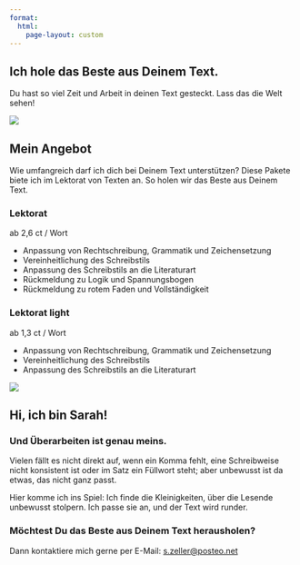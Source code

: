 ```yaml
---
format: 
  html:
    page-layout: custom
---
```


::: container-fluid
::: grid
::: {.g-col-12 .g-col-md-4 .g-start-md-2 .d-flex .align-items-center .px-3}
::: wrapper
# Ich hole das Beste aus Deinem Text.

Du hast so viel Zeit und Arbeit in deinen Text gesteckt. Lass das die Welt sehen!
:::
:::

::: {.g-col-12 .g-col-md-6}
![](assets/images/keyboard.jpg)
:::
:::
:::

::: container
::: grid
::: {.g-col-8 .g-start-3 .text-center}
# Mein Angebot
:::
:::

::: grid
::: {.g-col-12 .g-col-md-10 .g-start-md-3 .px-1}
Wie umfangreich darf ich dich bei Deinem Text unterstützen? Diese Pakete biete ich im Lektorat von Texten an. So holen wir das Beste aus Deinem Text.
:::
:::

::: grid
::: {.g-col-12 .g-col-md-5 .g-start-md-2}
::: card
::: {.card-title .text-center}
### Lektorat
:::

::: {.card-subtitle .text-center}
ab 2,6 ct / Wort
:::

::: card-body
-   Anpassung von Rechtschreibung, Grammatik und Zeichensetzung
-   Vereinheitlichung des Schreibstils
-   Anpassung des Schreibstils an die Literaturart
-   Rückmeldung zu Logik und Spannungsbogen
-   Rückmeldung zu rotem Faden und Vollständigkeit
:::
:::
:::

::: {.g-col-12 .g-col-md-5 .g-gap-md-1}
::: card
::: {.card-title .text-center}
### Lektorat light
:::

::: {.card-subtitle .text-center}
ab 1,3 ct / Wort
:::

::: card-body
-   Anpassung von Rechtschreibung, Grammatik und Zeichensetzung
-   Vereinheitlichung des Schreibstils
-   Anpassung des Schreibstils an die Literaturart
:::
:::
:::
:::
:::

::: container-fluid
::: grid
::: {.g-col-12 .text-center}

:::
:::

::: grid
::: {.g-col-12 .g-col-md-4 .g-start-md-2}
![](assets/images/sarah_zeller.jpg)
:::

::: {.g-col-12 .g-col-md-6 .g-gap-md-1 .px-3}
# Hi, ich bin Sarah!
### Und Überarbeiten ist genau meins.

<!-- Während Schreiben für mich interessant ist, liebe ich es zu überarbeiten.  -->

Vielen fällt es nicht direkt auf, wenn ein Komma fehlt, eine Schreibweise nicht konsistent ist oder im Satz ein Füllwort steht; aber unbewusst ist da etwas, das nicht ganz passt.

Hier komme ich ins Spiel: Ich finde die Kleinigkeiten, über die Lesende unbewusst stolpern. Ich passe sie an, und der Text wird runder.

### Möchtest Du das Beste aus Deinem Text herausholen?

Dann kontaktiere mich gerne per E-Mail:  [s.zeller@posteo.net](mailto:s.zeller@posteo.net)
:::
:::
:::
